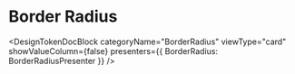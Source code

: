 
<Meta title="Tokens/BorderRadius" />

# Border Radius

<DesignTokenDocBlock
  categoryName="BorderRadius"
  viewType="card"
  showValueColumn={false}
  presenters={{ BorderRadius: BorderRadiusPresenter }}
/>
